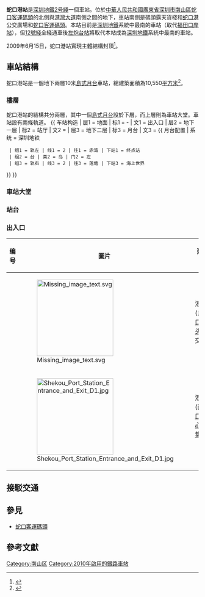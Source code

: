 {{noteTA
|G1=Transport
|G2=Unit
}}
{{Infobox station
|name = 蛇口港
|eng_name = Shekou Port
|livery = #87CEEB
|namecolour = white
|linecolour = {{深圳地铁色彩|2}}
|image = Shekou Port Station Platform.jpg
|country = {{PRC}}
|borough = [[廣東省|廣東省]][[深圳市|深圳市]][[南山區_(深圳市)|南山區]]
|address = [[蛇口客運碼頭|蛇口客運碼頭]]北側
|coordinates = {{coord|22|28|38|N|113|54|42|E|display=it|type:railwaystation}}
|map =
|colour = {{colorbox|#87CEEB}} 藍色
|line = {{深圳地鐵|2|sl}}
|hours =
|opened = 2010年12月28日
|services = {{Adjacent stations|system=Shenzhen Metro |line1=2|left1=赤灣|right1=海上世界}}
|status = 使用中
|structure = 地下車站
|platformtype = 1個[[島式月台|島式月台]]
|platform = 2
|exits = 2
|route_map = {{Routemap|inline=yes|legend=no|map=
\\\\utSTRf!~MFADEg\utSTRg!~MFADEg~~{{RoutemapRoute|Licon=U|{{站|海上世界}}}}
\\\\utSTR+BSl\utSTR+BSr!~num2r
\\\\utSTR+BSl!~num1l\utSTR+BSr~~'''B2'''
\\\\utSTRf!~MFADEf\utSTRg!~MFADEf~~{{RoutemapRoute|Licon=D|{{站|赤湾}}}}
}}}}
'''蛇口港站'''是[[深圳地鐵|深圳地鐵]][[深圳地鐵2号綫|2号綫]]一個車站。位於[[中華人民共和國|中華人民共和國]][[廣東省|廣東省]][[深圳市|深圳市]][[南山區_(深圳市)|南山區]][[蛇口客運碼頭|蛇口客運碼頭]]的北側與[[港灣大道|港灣大道]]南側之間的地下，車站南側是碼頭露天貨棧和[[蛇口客運碼頭|蛇口港]]公交廣場和[[蛇口客運碼頭|蛇口客運碼頭]]。本站目前是[[深圳地鐵|深圳地鐵]]系統中最南的車站（取代[[福田口岸站|福田口岸站]]），但[[深圳地鐵12號綫|12號綫]]全綫通車後[[左炮台站|左炮台站]]將取代本站成為[[深圳地鐵|深圳地鐵]]系統中最南的車站。

2009年6月15日，蛇口港站實現主體結構封頂<ref>{{cite news|url=http://www.szmc.net/06news/pop.jsp?infoID=11525|title=深圳地铁2号线2206标海上世界站顺利封顶|archive-url=https://web.archive.org/web/20090821094224/http://www.szmc.net/06news/pop.jsp?infoID=11525|archive-date=2009-08-21|publisher=[[深圳地鐵|深圳地鐵]]|accessdate=2009-06-21|dead-url=no}}</ref>。

==車站結構==
蛇口港站是一個地下兩層10米[[島式月台|島式月台]]車站，總建築面積為10,550[[平方米|平方米]]<ref>{{cite web|url=http://www.szmc.net/02constuction/pop.jsp?infoID=326|title=2号线(蛇口线)站点简介|archive-url=https://web.archive.org/web/20100206214946/http://www.szmc.net/02constuction/pop.jsp?infoID=326|archive-date=2010-02-06|access-date=2008-08-11|dead-url=no}}</ref>。
===樓層===
蛇口港站的結構共分兩層，其中一個[[島式月台|島式月台]]設於下層，而上層則為車站大堂。車站設有兩條軌道。
{{ 车站构造
| 层1 = 地面 | 标1 = -
| 文1 = 出入口
| 层2 = 地下一层 | 标2 = 站厅
| 文2 = {{spml|站厅|售票机}}
| 层3 = 地下二层 | 标3 = 月台
| 文3 = {{ 月台配置 | 系统 = 深圳地铁
  | 组1 = 轨左 | 线1 = 2 | 往1 = 赤湾 | 下站1 = 终点站
  | 组2 = 台 | 类2 = 岛 | 门2 = 左
  | 组3 = 轨右 | 线3 = 2 | 往3 = 莲塘 | 下站3 = 海上世界
}}
}}

===車站大堂===
{{gallery
| File:Shekou Port Station Concourse.jpg | 站廳
| File:Shekou Port Station Painting.jpg | 站廳壁畫
}}
===站台===
{{gallery
| File:Shenzhen Metro Shekou Port Station.jpg | 站台書法字
}}
===出入口===
{| class="wikitable"
|-
! 编号 !! 圖片 !! 建议前往目的地
|-
| {{港鐵出口|C}} || [[File:Missing_image_text.svg|200px]] || 港湾大道(东)、[[蛇口客运码头|蛇口客运码头]]、蛇口交警大队
|-
| {{港鐵出口|D|1}} || [[File:Shekou_Port_Station_Entrance_and_Exit_D1.jpg|200px]] || 港湾大道(西)、[[蛇口邮轮中心|蛇口邮轮中心]]、[[中集集团|中集集团]]（CIMC）
|}

==接駁交通==
{{深圳巴士路线简单列表|B601|车站名=蛇口港地铁站公交总站}}
{{深圳巴士路线简单列表|22|11=M106|17=N4|16=M448|15=M430|14=M409|13=M400|12=M371|10=M105|70|9=332|8=331|7=226|6=204|5=122|4=113|80|车站名=蛇口港地铁站}}

== 參見 ==
* [[蛇口客運碼頭|蛇口客運碼頭]]

==參考文獻==
{{Reflist}}
{{深圳地鐵2號線車站}}
{{深圳地鐵車站列表|SZM}}

[[Category:南山区|Category:南山区]]
[[Category:2010年啟用的鐵路車站|Category:2010年啟用的鐵路車站]]
